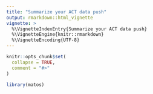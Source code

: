 ```yaml
---
title: "Summarize your ACT data push"
output: rmarkdown::html_vignette
vignette: >
  %\VignetteIndexEntry{Summarize your ACT data push}
  %\VignetteEngine{knitr::rmarkdown}
  %\VignetteEncoding{UTF-8}
---
```


```r
knitr::opts_chunk$set(
  collapse = TRUE,
  comment = "#>"
)
```

```r
library(matos)
```
